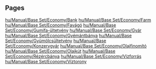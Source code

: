 
== Pages ==
[[hu/Manual/Base Set/Economy/Bank]]
[[hu/Manual/Base Set/Economy/Farm]]
[[hu/Manual/Base Set/Economy/Favágó]]
[[hu/Manual/Base Set/Economy/Gumifa-ültetvény]]
[[hu/Manual/Base Set/Economy/Gyár]]
[[hu/Manual/Base Set/Economy/Gyémántbánya]]
[[hu/Manual/Base Set/Economy/Gyümölcsültetvény]]
[[hu/Manual/Base Set/Economy/Konzervgyár]]
[[hu/Manual/Base Set/Economy/Olajfinomító]]
[[hu/Manual/Base Set/Economy/Olajkút]]
[[hu/Manual/Base Set/Economy/Rézércbánya]]
[[hu/Manual/Base Set/Economy/Vízforrás]]
[[hu/Manual/Base Set/Economy/Víztorony]]
